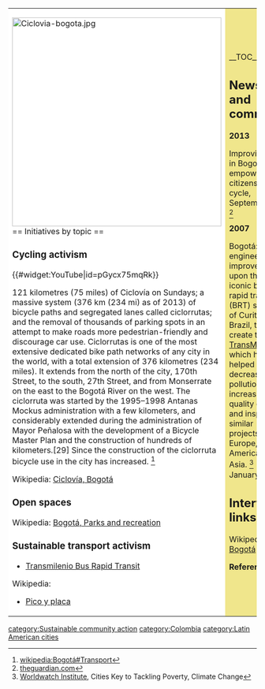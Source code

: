 {| cellpadding="8" cellspacing="0"
|- valign="top" 
| style="background:white" width="52%"|
[[File:Ciclovia-bogota.jpg|424px]]<br clear=left>
== Initiatives by topic ==

=== Cycling activism ===

{{#widget:YouTube|id=pGycx75mqRk}}

121 kilometres (75 miles) of Ciclovía on Sundays; a massive system (376 km (234 mi) as of 2013) of bicycle paths and segregated lanes called ciclorrutas; and the removal of thousands of parking spots in an attempt to make roads more pedestrian-friendly and discourage car use. Ciclorrutas is one of the most extensive dedicated bike path networks of any city in the world, with a total extension of 376 kilometres (234 miles). It extends from the north of the city, 170th Street, to the south, 27th Street, and from Monserrate on the east to the Bogotá River on the west. The ciclorruta was started by the 1995–1998 Antanas Mockus administration with a few kilometers, and considerably extended during the administration of Mayor Peñalosa with the development of a Bicycle Master Plan and the construction of hundreds of kilometers.[29] Since the construction of the ciclorruta bicycle use in the city has increased. <ref>[[wikipedia:Bogotá#Transport]]</ref>

Wikipedia: [[wikipedia:Ciclov%C3%ADa#Origins_in_Colombia|Ciclovía, Bogotá]]

=== Open spaces ===

Wikipedia: [[wikipedia:Bogotá#Parks_and_recreation|Bogotá, Parks and recreation]]

=== Sustainable transport activism ===

* [[Transmilenio Bus Rapid Transit]]
Wikipedia: 
* [[wikipedia:Pico y placa|Pico y placa]]

| style="background:khaki" |

__TOC__

== News and comment ==

'''2013''' 

Improving life in Bogota by empowering citizens to cycle, September 23 <ref>[http://www.theguardian.com/sustainable-business/blog/bogota-empowering-citizens-to-cycle theguardian.com]</ref>

'''2007'''

Bogotá: engineers improved upon the iconic bus rapid transit (BRT) system of Curitiba, Brazil, to create the [[Transmilenio Bus Rapid Transit|TransMilenio]], which has helped decrease air pollution, increase quality of life, and inspire similar projects in Europe, North America, and Asia. <ref>[http://www.worldwatch.org/node/4839 Worldwatch Institute], Cities Key to Tackling Poverty, Climate Change</ref> January 10

== Interwiki links ==
Wikipedia: [[wikipedia:Bogotá| Bogotá]]


'''References'''
{{Attrib sca ref|Bogotá}}
<references/>
|}


{{scaendmenu}}
[[category:Sustainable community action]]
[[category:Colombia]]
[[category:Latin American cities]]